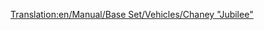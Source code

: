 [[Translation:en/Manual/Base Set/Vehicles/Chaney "Jubilee"]]
{{nl/Treinen|Naam=Chaney "Jubilee"
|Afbeelding=[[File:en/Chaneyjubilee.png]]
|Kosten=£15,234 ($30.468)
|Snelheid=112 km/h (70 mph)
|Gewicht=131 t
|Kracht=1,000 hp (746 kW)
|Onderhoudskosten=£1,968 ($3.936)
|Ontworpen=1934
|Levensduur=21
|Capaciteit=n.v.t.
|Omschrijving=Een TTD locomotief uit de gematigde klimaat van de middenrangen. Niet zo goedkoop als de Kirby Paul Tank, en niet zo snel of krachtig als de Ginzu A4. Maar blijft bruikbaar als je kiest voor balans.
|Real-life=Dit is de [http://en.wikipedia.org/wiki/LMS_Jubilee_Class LMS Stanier "Jubilee" (EN)], een locomotive gemaakt voor 2de class passagierstransport. Een mogelijke equivalent zou de "Jubilee Class" zijn.
}}